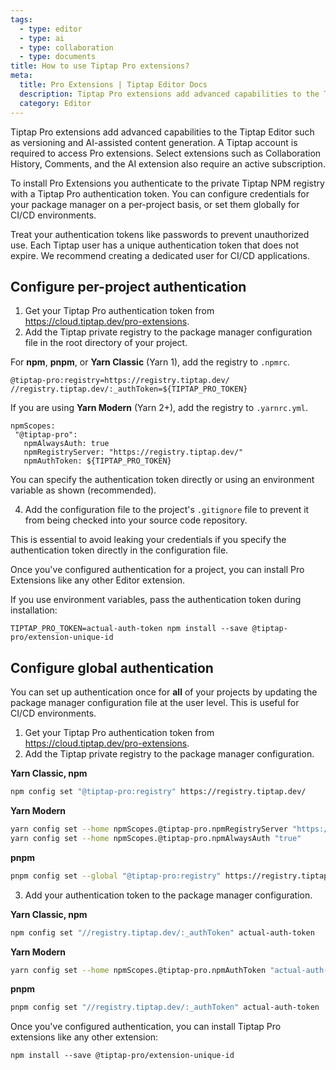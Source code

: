 ```yaml
---
tags:
  - type: editor
  - type: ai
  - type: collaboration
  - type: documents
title: How to use Tiptap Pro extensions?
meta:
  title: Pro Extensions | Tiptap Editor Docs
  description: Tiptap Pro extensions add advanced capabilities to the Tiptap Editor and are installed from the private Tiptap NPM registry.
  category: Editor
---
```



Tiptap Pro extensions add advanced capabilities to the Tiptap Editor such as versioning and AI-assisted content generation. A Tiptap account is required to access Pro extensions. Select extensions such as Collaboration History, Comments, and the AI extension also require an active subscription.

To install Pro Extensions you authenticate to the private Tiptap NPM registry with a Tiptap Pro authentication token. You can configure credentials for your package manager on a per-project basis, or set them globally for CI/CD environments.

<Callout title="Security warning" variant="warning">
  Treat your authentication tokens like passwords to prevent unauthorized use. Each Tiptap user has
  a unique authentication token that does not expire. We recommend creating a dedicated user for
  CI/CD applications.
</Callout>

## Configure per-project authentication

1. Get your Tiptap Pro authentication token from https://cloud.tiptap.dev/pro-extensions.
2. Add the Tiptap private registry to the package manager configuration file in the root directory of your project.

For **npm**, **pnpm**, or **Yarn Classic** (Yarn 1), add the registry to `.npmrc`.

```
@tiptap-pro:registry=https://registry.tiptap.dev/
//registry.tiptap.dev/:_authToken=${TIPTAP_PRO_TOKEN}
```

If you are using **Yarn Modern** (Yarn 2+), add the registry to `.yarnrc.yml`.

```
npmScopes:
 "@tiptap-pro":
   npmAlwaysAuth: true
   npmRegistryServer: "https://registry.tiptap.dev/"
   npmAuthToken: ${TIPTAP_PRO_TOKEN}
```

<Callout title="Note" variant="hint">
  You can specify the authentication token directly or using an environment variable as shown
  (recommended).
</Callout>

4. Add the configuration file to the project's `.gitignore` file to prevent it from being checked into your source code repository.

<Callout title="Warning" variant="hint">
  This is essential to avoid leaking your credentials if you specify the authentication token
  directly in the configuration file.
</Callout>

Once you've configured authentication for a project, you can install Pro Extensions like any other Editor extension.

If you use environment variables, pass the authentication token during installation:

```
TIPTAP_PRO_TOKEN=actual-auth-token npm install --save @tiptap-pro/extension-unique-id
```

## Configure global authentication

You can set up authentication once for **all** of your projects by updating the package manager configuration file at the user level. This is useful for CI/CD environments.

1. Get your Tiptap Pro authentication token from https://cloud.tiptap.dev/pro-extensions.
2. Add the Tiptap private registry to the package manager configuration.

**Yarn Classic, npm**

```bash
npm config set "@tiptap-pro:registry" https://registry.tiptap.dev/
```

**Yarn Modern**

```bash
yarn config set --home npmScopes.@tiptap-pro.npmRegistryServer "https://registry.tiptap.dev/"
yarn config set --home npmScopes.@tiptap-pro.npmAlwaysAuth "true"
```

**pnpm**

```bash
pnpm config set --global "@tiptap-pro:registry" https://registry.tiptap.dev/
```

3. Add your authentication token to the package manager configuration.

**Yarn Classic, npm**

```bash
npm config set "//registry.tiptap.dev/:_authToken" actual-auth-token
```

**Yarn Modern**

```bash
yarn config set --home npmScopes.@tiptap-pro.npmAuthToken "actual-auth-token"
```

**pnpm**

```bash
pnpm config set "//registry.tiptap.dev/:_authToken" actual-auth-token
```

Once you've configured authentication, you can install Tiptap Pro extensions like any other extension:

```
npm install --save @tiptap-pro/extension-unique-id
```
